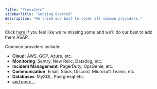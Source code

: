 ```yaml
---
Title: "Providers"
sidebarTitle: "Getting Started"
description: "We tried our best to cover all common providers."
---
```


Click [here](https://github.com/keephq/keep/issues/new?assignees=&labels=feature,provider&template=feature_request.md&title=Missing%20PROVIDER_NAME) if you feel like we're missing some and we'll do our best to add them ASAP.

Common providers include:

- **Cloud**: AWS, GCP, Azure, etc.
- **Monitoring**: Sentry, New Relic, Datadog, etc.
- **Incident Management**: PagerDuty, OpsGenie, etc.
- **Communication**: Email, Slack, Discord, Microsoft Teams, etc.
- **Databases**: MySQL, Postgresql etc.
- [and more...](https://github.com/keephq/keep/tree/main/keep/providers)
